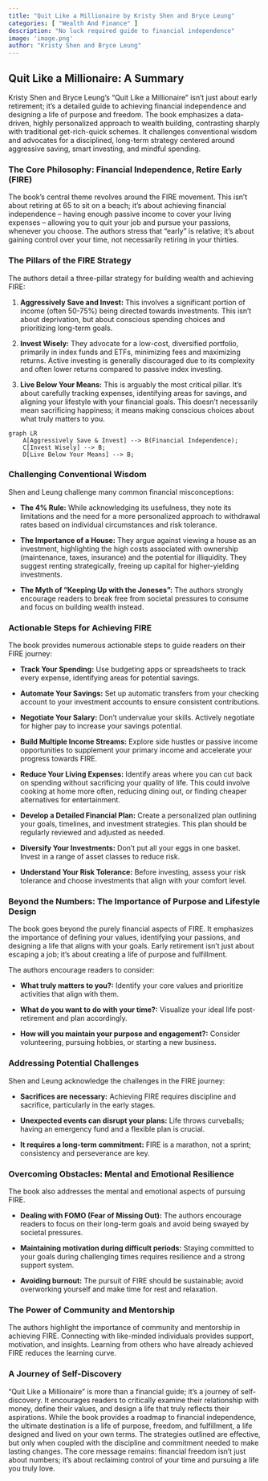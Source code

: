 ```yaml
---
title: "Quit Like a Millionaire by Kristy Shen and Bryce Leung"
categories: [ "Wealth And Finance" ]
description: "No luck required guide to financial independence"
image: 'image.png'
author: "Kristy Shen and Bryce Leung"
---
```

## Quit Like a Millionaire: A Summary

Kristy Shen and Bryce Leung's "Quit Like a Millionaire" isn't just about early retirement; it's a detailed guide to achieving financial independence and designing a life of purpose and freedom.  The book emphasizes a data-driven, highly personalized approach to wealth building, contrasting sharply with traditional get-rich-quick schemes.  It challenges conventional wisdom and advocates for a disciplined, long-term strategy centered around aggressive saving, smart investing, and mindful spending.


### The Core Philosophy:  Financial Independence, Retire Early (FIRE)

The book's central theme revolves around the FIRE movement.  This isn't about retiring at 65 to sit on a beach; it's about achieving financial independence – having enough passive income to cover your living expenses – allowing you to quit your job and pursue your passions, whenever you choose.  The authors stress that "early" is relative; it's about gaining control over your time, not necessarily retiring in your thirties.

###  The Pillars of the FIRE Strategy

The authors detail a three-pillar strategy for building wealth and achieving FIRE:

1. **Aggressively Save and Invest:**  This involves a significant portion of income (often 50-75%) being directed towards investments. This isn't about deprivation, but about conscious spending choices and prioritizing long-term goals.

2. **Invest Wisely:** They advocate for a low-cost, diversified portfolio, primarily in index funds and ETFs, minimizing fees and maximizing returns. Active investing is generally discouraged due to its complexity and often lower returns compared to passive index investing.

3. **Live Below Your Means:**  This is arguably the most critical pillar. It’s about carefully tracking expenses, identifying areas for savings, and aligning your lifestyle with your financial goals. This doesn’t necessarily mean sacrificing happiness; it means making conscious choices about what truly matters to you.

```mermaid
graph LR
    A[Aggressively Save & Invest] --> B(Financial Independence);
    C[Invest Wisely] --> B;
    D[Live Below Your Means] --> B;
```


###  Challenging Conventional Wisdom

Shen and Leung challenge many common financial misconceptions:

* **The 4% Rule:** While acknowledging its usefulness, they note its limitations and the need for a more personalized approach to withdrawal rates based on individual circumstances and risk tolerance.

* **The Importance of a House:**  They argue against viewing a house as an investment, highlighting the high costs associated with ownership (maintenance, taxes, insurance) and the potential for illiquidity.  They suggest renting strategically, freeing up capital for higher-yielding investments.

* **The Myth of "Keeping Up with the Joneses":** The authors strongly encourage readers to break free from societal pressures to consume and focus on building wealth instead.

### Actionable Steps for Achieving FIRE

The book provides numerous actionable steps to guide readers on their FIRE journey:

* **Track Your Spending:** Use budgeting apps or spreadsheets to track every expense, identifying areas for potential savings.

* **Automate Your Savings:**  Set up automatic transfers from your checking account to your investment accounts to ensure consistent contributions.

* **Negotiate Your Salary:** Don't undervalue your skills.  Actively negotiate for higher pay to increase your savings potential.

* **Build Multiple Income Streams:** Explore side hustles or passive income opportunities to supplement your primary income and accelerate your progress towards FIRE.

* **Reduce Your Living Expenses:**  Identify areas where you can cut back on spending without sacrificing your quality of life.  This could involve cooking at home more often, reducing dining out, or finding cheaper alternatives for entertainment.

* **Develop a Detailed Financial Plan:**  Create a personalized plan outlining your goals, timelines, and investment strategies. This plan should be regularly reviewed and adjusted as needed.

* **Diversify Your Investments:** Don't put all your eggs in one basket.  Invest in a range of asset classes to reduce risk.

* **Understand Your Risk Tolerance:**  Before investing, assess your risk tolerance and choose investments that align with your comfort level.


###  Beyond the Numbers:  The Importance of Purpose and Lifestyle Design

The book goes beyond the purely financial aspects of FIRE.  It emphasizes the importance of defining your values, identifying your passions, and designing a life that aligns with your goals.  Early retirement isn’t just about escaping a job; it's about creating a life of purpose and fulfillment.

The authors encourage readers to consider:

* **What truly matters to you?:**  Identify your core values and prioritize activities that align with them.

* **What do you want to do with your time?:**   Visualize your ideal life post-retirement and plan accordingly.

* **How will you maintain your purpose and engagement?:**  Consider volunteering, pursuing hobbies, or starting a new business.

###  Addressing Potential Challenges

Shen and Leung acknowledge the challenges in the FIRE journey:

* **Sacrifices are necessary:**  Achieving FIRE requires discipline and sacrifice, particularly in the early stages.

* **Unexpected events can disrupt your plans:**  Life throws curveballs; having an emergency fund and a flexible plan is crucial.

* **It requires a long-term commitment:**  FIRE is a marathon, not a sprint; consistency and perseverance are key.


###  Overcoming Obstacles: Mental and Emotional Resilience

The book also addresses the mental and emotional aspects of pursuing FIRE.

* **Dealing with FOMO (Fear of Missing Out):**  The authors encourage readers to focus on their long-term goals and avoid being swayed by societal pressures.

* **Maintaining motivation during difficult periods:**  Staying committed to your goals during challenging times requires resilience and a strong support system.

* **Avoiding burnout:**  The pursuit of FIRE should be sustainable; avoid overworking yourself and make time for rest and relaxation.


### The Power of Community and Mentorship

The authors highlight the importance of community and mentorship in achieving FIRE. Connecting with like-minded individuals provides support, motivation, and insights. Learning from others who have already achieved FIRE reduces the learning curve.


### A Journey of Self-Discovery

"Quit Like a Millionaire" is more than a financial guide; it's a journey of self-discovery.  It encourages readers to critically examine their relationship with money, define their values, and design a life that truly reflects their aspirations.  While the book provides a roadmap to financial independence, the ultimate destination is a life of purpose, freedom, and fulfillment, a life designed and lived on your own terms.  The strategies outlined are effective, but only when coupled with the discipline and commitment needed to make lasting changes.  The core message remains:  financial freedom isn't just about numbers; it's about reclaiming control of your time and pursuing a life you truly love.

